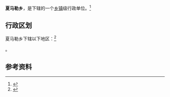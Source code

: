 {{中国乡级行政区|65/31/30/203/000}}

'''夏马勒乡'''，是{{PRC admin/fullname|65/31/30/203/000|3}}下辖的一个[[乡镇|乡镇]]级行政单位。<ref>{{PRC admin/ref sgc|{{PRC admin/parent|65/31/30/203/000}}}}</ref>

== 行政区划 ==

夏马勒乡下辖以下地区：<ref>{{PRC admin/ref sgc|65/31/30/203/000}}</ref>

{{PRC admin/children|65/31/30/203/000}}。

== 参考资料 ==

{{reflist}}

{{行政区划小作品}}
{{PRC admin/navcat|65/31/30/203/000}}